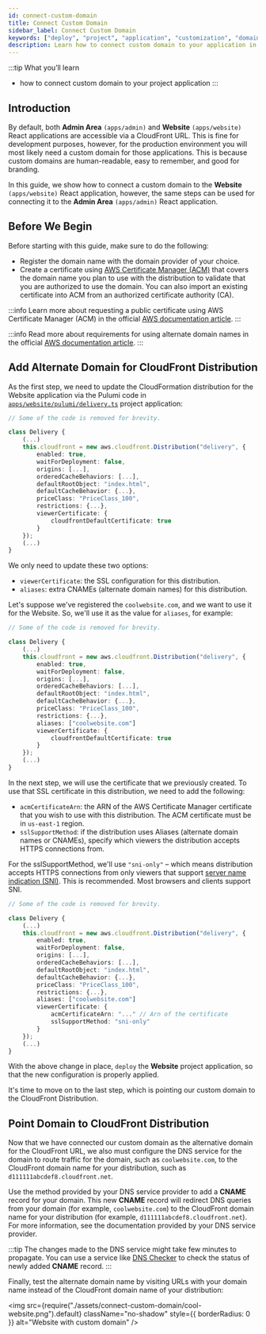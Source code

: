 ```yaml
---
id: connect-custom-domain
title: Connect Custom Domain
sidebar_label: Connect Custom Domain
keywords: ["deploy", "project", "application", "customization", "domain"]
description: Learn how to connect custom domain to your application in a Webiny project.
---
```


:::tip What you’ll learn

- how to connect custom domain to your project application
:::

## Introduction

By default, both **Admin Area** `(apps/admin)` and **Website** `(apps/website)` React applications are accessible via a CloudFront URL.
This is fine for development purposes, however, for the production environment you will most likely need a custom domain for those applications.
This is because custom domains are human-readable, easy to remember, and good for branding.

In this guide, we show how to connect a custom domain to the **Website** `(apps/website)` React application,
however, the same steps can be used for connecting it to the **Admin Area** `(apps/admin)` React application.

## Before We Begin

Before starting with this guide, make sure to do the following:
- Register the domain name with the domain provider of your choice.
- Create a certificate using [AWS Certificate Manager (ACM)](https://docs.aws.amazon.com/acm/latest/userguide/acm-overview.html)
that covers the domain name you plan to use with the distribution to validate that you are authorized to use the domain.
You can also import an existing certificate into ACM from an authorized certificate authority (CA).

:::info
Learn more about requesting a public certificate using AWS Certificate Manager (ACM) in the official [AWS documentation article](https://docs.aws.amazon.com/acm/latest/userguide/gs-acm-request-public.html#request-public-console).
:::

:::info
Read more about requirements for using alternate domain names in the official [AWS documentation article](https://docs.aws.amazon.com/AmazonCloudFront/latest/DeveloperGuide/CNAMEs.html#alternate-domain-names-requirements).
:::

## Add Alternate Domain for CloudFront Distribution

As the first step, we need to update the CloudFormation distribution for the Website application via the Pulumi code in
[`apps/website/pulumi/delivery.ts`](https://github.com/webiny/webiny-js/blob/next/apps/website/pulumi/delivery.ts#L16) project application:

```ts title="apps/website/pulumi/delivery.ts"
// Some of the code is removed for brevity.

class Delivery {
    (...)
    this.cloudfront = new aws.cloudfront.Distribution("delivery", {
        enabled: true,
        waitForDeployment: false,
        origins: [...],
        orderedCacheBehaviors: [...],
        defaultRootObject: "index.html",
        defaultCacheBehavior: {...},
        priceClass: "PriceClass_100",
        restrictions: {...},
        viewerCertificate: {
            cloudfrontDefaultCertificate: true
        }
    });
    (...)
}
```

We only need to update these two options:
- `viewerCertificate`: the SSL configuration for this distribution.
- `aliases`: extra CNAMEs (alternate domain names) for this distribution.

Let's suppose we've registered the `coolwebsite.com`, and we want to use it for the Website.
So, we'll use it as the value for `aliases`, for example:

```ts title="apps/website/pulumi/delivery.ts" {14}
// Some of the code is removed for brevity.

class Delivery {
    (...)
    this.cloudfront = new aws.cloudfront.Distribution("delivery", {
        enabled: true,
        waitForDeployment: false,
        origins: [...],
        orderedCacheBehaviors: [...],
        defaultRootObject: "index.html",
        defaultCacheBehavior: {...},
        priceClass: "PriceClass_100",
        restrictions: {...},
        aliases: ["coolwebsite.com"]
        viewerCertificate: {
            cloudfrontDefaultCertificate: true
        }
    });
    (...)
}
```

In the next step, we will use the certificate that we previously created.
To use that SSL certificate in this distribution, we need to add the following:

- `acmCertificateArn`: the ARN of the AWS Certificate Manager certificate that you wish to use with this distribution.
The ACM certificate must be in `us-east-1` region.
- `sslSupportMethod`: if the distribution uses Aliases (alternate domain names or CNAMEs), specify which viewers the distribution accepts HTTPS connections from.

For the sslSupportMethod, we'll use `"sni-only"` – which means distribution accepts HTTPS connections from only viewers that support [server name indication (SNI)](https://en.wikipedia.org/wiki/Server_Name_Indication).
This is recommended. Most browsers and clients support SNI.

```ts title="apps/website/pulumi/delivery.ts" {15-18}
// Some of the code is removed for brevity.

class Delivery {
    (...)
    this.cloudfront = new aws.cloudfront.Distribution("delivery", {
        enabled: true,
        waitForDeployment: false,
        origins: [...],
        orderedCacheBehaviors: [...],
        defaultRootObject: "index.html",
        defaultCacheBehavior: {...},
        priceClass: "PriceClass_100",
        restrictions: {...},
        aliases: ["coolwebsite.com"]
        viewerCertificate: {
            acmCertificateArn: "..." // Arn of the certificate
            sslSupportMethod: "sni-only"
        }
    });
    (...)
}
```

With the above change in place, `deploy`  the **Website** project application, so that the new configuration is properly applied.

It's time to move on to the last step, which is pointing our custom domain to the CloudFront Distribution.

## Point Domain to CloudFront Distribution

Now that we have connected our custom domain as the alternative domain for the CloudFront URL, we also must configure the DNS service for the domain to route traffic for the domain,
such as `coolwebsite.com`, to the CloudFront domain name for your distribution, such as `d111111abcdef8.cloudfront.net`.

Use the method provided by your DNS service provider to add a **CNAME** record for your domain.
This new **CNAME** record will redirect DNS queries from your domain (for example, `coolwebsite.com`) to the CloudFront domain name for your distribution (for example, `d111111abcdef8.cloudfront.net`).
For more information, see the documentation provided by your DNS service provider.

:::tip
The changes made to the DNS service might take few minutes to propagate.
You can use a service like [DNS Checker](https://dnschecker.org/) to check the status of newly added **CNAME** record.
:::

Finally, test the alternate domain name by visiting URLs with your domain name instead of the CloudFront domain name of your distribution:

<!-- vale off -->

<img
  src={require("./assets/connect-custom-domain/cool-website.png").default}
  className="no-shadow"
  style={{ borderRadius: 0 }}
  alt="Website with custom domain"
/>

<!-- vale on -->